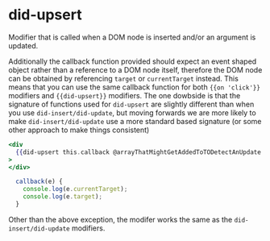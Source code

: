 # did-upsert

Modifier that is called when a DOM node is inserted and/or an argument is
updated.

Additionally the callback function provided should expect an event shaped
object rather than a reference to a DOM node itself, therefore the DOM node
can be obtained by referencing `target` or `currentTarget` instead. This means
that you can use the same callback function for both `{{on 'click'}}`
modifiers and `{{did-upsert}}` modifiers. The one dowbside is that the
signature of functions used for `did-upsert` are slightly different than when
you use `did-insert/did-update`, but moving forwards we are more likely to
make `did-insert/did-update` use a more standard based signature (or some
other approach to make things consistent)

```hbs
<div
  {{did-upsert this.callback @arrayThatMightGetAddedToTODetectAnUpdate.length}}
>
</div>
```

```javascript
  callback(e) {
    console.log(e.currentTarget);
    console.log(e.target);
  }
```

Other than the above exception, the modifer works the same as the
`did-insert/did-update` modifiers.

